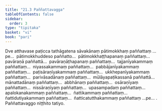 ```yaml
---
title: "21.3 Paññattavagga"
tableOfContents: false
sidebar:
  order: 3
type: "tipitaka"
basket: "vi"
book: "pari"
---
```



<DynamicBreadcrumb />

<Division number="499" book="pari" e="ch" v="5" p="385">

<Paragraph number="2421" book="pari">
Dve atthavase paṭicca tathāgatena sāvakānaṃ pātimokkhaṃ paññattaṃ …pe…  pātimokkhuddeso paññatto…  pātimokkhaṭṭhapanaṃ paññattaṃ…  pavāraṇā paññattā…  pavāraṇāṭhapanaṃ paññattaṃ…  tajjanīyakammaṃ paññattaṃ…  niyassakammaṃ paññattaṃ…  pabbājanīyakammaṃ paññattaṃ…  paṭisāraṇīyakammaṃ paññattaṃ…  ukkhepanīyakammaṃ paññattaṃ…  parivāsadānaṃ paññattaṃ…  mūlāyapaṭikassanā paññattā…  mānattadānaṃ paññattaṃ…  abbhānaṃ paññattaṃ…  osāraṇīyaṃ paññattaṃ…  nissāraṇīyaṃ paññattaṃ…  upasampadaṃ paññattaṃ…  apalokanakammaṃ paññattaṃ…  ñattikammaṃ paññattaṃ…  ñattidutiyakammaṃ paññattaṃ…  ñatticatutthakammaṃ paññattaṃ …pe… .

</Paragraph>
</Division>

<Paragraph number="2422" type="center" book="pari">
Paññattavaggo niṭṭhito tatiyo.
</Paragraph>